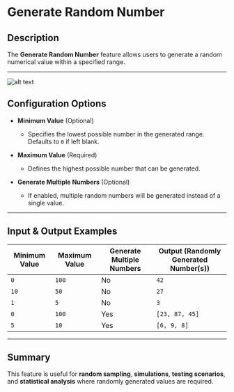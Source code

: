 # Generate Random Number  

## Description

The **Generate Random Number** feature allows users to generate a random numerical value within a specified range.  

---  
![alt text](../assets/variable/generate-random-number.png)

## Configuration Options  

- **Minimum Value** (Optional)  
  - Specifies the lowest possible number in the generated range. Defaults to `0` if left blank.  

- **Maximum Value** (Required)  
  - Defines the highest possible number that can be generated.  

- **Generate Multiple Numbers** (Optional)  
  - If enabled, multiple random numbers will be generated instead of a single value.  

---  

## Input & Output Examples  

| **Minimum Value** | **Maximum Value** | **Generate Multiple Numbers** | **Output (Randomly Generated Number(s))** |
|------------------|------------------|------------------------------|----------------------------------|
| `0`             | `100`            | No                           | `42`                             |
| `10`            | `50`             | No                           | `27`                             |
| `1`             | `5`              | No                           | `3`                              |
| `0`             | `100`            | Yes                          | `[23, 87, 45]`                   |
| `5`             | `10`             | Yes                          | `[6, 9, 8]`                      |

---  

## Summary

This feature is useful for **random sampling**, **simulations**, **testing scenarios**, and **statistical analysis** where randomly generated values are required.  